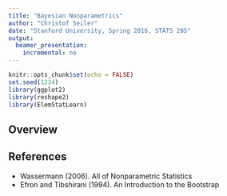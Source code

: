 ```yaml
---
title: "Bayesian Nonparametrics"
author: "Christof Seiler"
date: "Stanford University, Spring 2016, STATS 205"
output:
  beamer_presentation:
    incremental: no
---
```


```r
knitr::opts_chunk$set(echo = FALSE)
set.seed(1234)
library(ggplot2)
library(reshape2)
library(ElemStatLearn)
```

## Overview

## References

* Wassermann (2006). All of Nonparametric Statistics
* Efron and Tibshirani (1994). An Introduction to the Bootstrap

